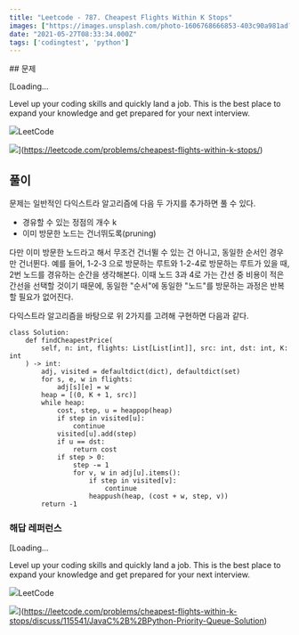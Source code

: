 ```yaml
---
title: "Leetcode - 787. Cheapest Flights Within K Stops"
images: ["https://images.unsplash.com/photo-1606768666853-403c90a981ad?crop=entropy&cs=tinysrgb&fit=max&fm=jpg&ixid=MnwxMTc3M3wwfDF8c2VhcmNofDR8fGZsaWdodHxlbnwwfHx8fDE2MjIxMDQ4NTg&ixlib=rb-1.2.1&q=80&w=2000"]
date: "2021-05-27T08:33:34.000Z"
tags: ['codingtest', 'python']
---
```


<TOCInline toc={props.toc} asDisclosure />
## 문제

[Loading...

Level up your coding skills and quickly land a job. This is the best place to expand your knowledge and get prepared for your next interview.

![](https://leetcode.com/favicon-192x192.png)LeetCode

![](https://leetcode.com/static/images/LeetCode_Sharing.png)](https://leetcode.com/problems/cheapest-flights-within-k-stops/)

## 풀이

문제는 일반적인 다익스트라 알고리즘에 다음 두 가지를 추가하면 풀 수 있다.

* 경유할 수 있는 정점의 개수 k
* 이미 방문한 노드는 건너뛰도록(pruning)

다만 이미 방문한 노드라고 해서 무조건 건너뛸 수 있는 건 아니고, 동일한 순서인 경우만 건너뛴다. 예를 들어, 1-2-3 으로 방문하는 루트와 1-2-4로 방문하는 루트가 있을 때, 2번 노드를 경유하는 순간을 생각해본다. 이때 노드 3과 4로 가는 간선 중 비용이 적은 간선을 선택할 것이기 때문에, 동일한 "순서"에 동일한 "노드"를 방문하는 과정은 반복할 필요가 없어진다.

다익스트라 알고리즘을 바탕으로 위 2가지를 고려해 구현하면 다음과 같다.

```
class Solution:
    def findCheapestPrice(
        self, n: int, flights: List[List[int]], src: int, dst: int, K: int
    ) -> int:
        adj, visited = defaultdict(dict), defaultdict(set)
        for s, e, w in flights:
            adj[s][e] = w
        heap = [(0, K + 1, src)]
        while heap:
            cost, step, u = heappop(heap)
            if step in visited[u]:
                continue
            visited[u].add(step)
            if u == dst:
                return cost
            if step > 0:
                step -= 1
                for v, w in adj[u].items():
                    if step in visited[v]:
                        continue
                    heappush(heap, (cost + w, step, v))
        return -1
```

### 해답 레퍼런스

[Loading...

Level up your coding skills and quickly land a job. This is the best place to expand your knowledge and get prepared for your next interview.

![](https://leetcode.com/favicon-192x192.png)LeetCode

![](https://leetcode.com/static/images/LeetCode_Sharing.png)](https://leetcode.com/problems/cheapest-flights-within-k-stops/discuss/115541/JavaC%2B%2BPython-Priority-Queue-Solution)
